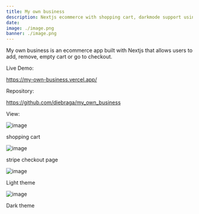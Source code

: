 ```yaml
---
title: My own business
description: Nextjs ecommerce with shopping cart, darkmode support using shakra-UI, Stripe-node server-side rendering payment integration api.  95.5% Typescript  4.5% CSS.
date: 
image: ./image.png
banner: ./image.png
---
```


My own business is an ecommerce app built with Nextjs that allows users to add, remove, empty cart or go to checkout.

Live Demo:

https://my-own-business.vercel.app/

Repository:

https://github.com/diebraga/my_own_business

View:

<Row>
<Col>

![image](./cart1.png)

shopping cart

</Col>
<Col>

![image](./checkout1.png)

stripe checkout page

</Col>
</Row>

<Row>
<Col>

![image](./theme.png)

Light theme

</Col>
</Row>

<Row>
<Col>

![image](./dark.png)

Dark theme

</Col>
</Row>
